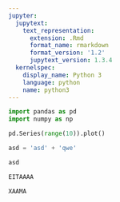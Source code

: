 ```yaml
---
jupyter:
  jupytext:
    text_representation:
      extension: .Rmd
      format_name: rmarkdown
      format_version: '1.2'
      jupytext_version: 1.3.4
  kernelspec:
    display_name: Python 3
    language: python
    name: python3
---
```


```python
import pandas as pd
import numpy as np
```

```python
pd.Series(range(10)).plot()
```

```python
asd = 'asd' + 'qwe'
```

```python
asd
```

```python
EITAAAA
```

```python
XAAMA
```

```python

```
